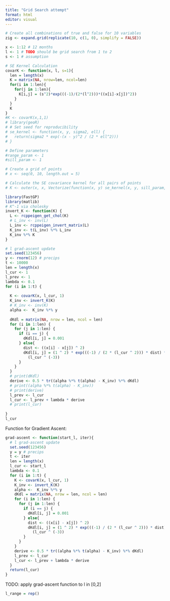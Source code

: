 ```yaml
---
title: "Grid Search attempt"
format: html
editor: visual
---
```


```r
# Create all combinations of true and false for 10 variables
zig <- expand.grid(replicate(10, c(1, 0), simplify = FALSE))
```

```r
x <- 1:12 # 12 months
l <- 1 # TODO should be grid search from 1 to 2
s <- 1 # assumption
```

```r
# SE Kernel Calculation
covarK <- function(x, l, s=1){
  len = length(x)
  K = matrix(NA, nrow=len, ncol=len)
  for(i in 1:len){
    for(j in 1:len){
      K[i,j] = (s^2)*exp(((-1)/(2*(l^2)))*((x[i]-x[j])^2))
    }
  }
  K
}
#K <- covarK(x,1,1)
# library(geoR)
# # Set seed for reproducibility
# se_kernel <- function(x, y, sigma2, ell) {
#   return(sigma2 * exp(-(x - y)^2 / (2 * ell^2)))
# }

# Define parameters
#range_param <- 1
#sill_param <- 1

# Create a grid of points
# x <- seq(0, 10, length.out = 5)

# Calculate the SE covariance kernel for all pairs of points
# K <- outer(x, x, Vectorize(function(x, y) se_kernel(x, y, sill_param, range_param)))

```

```r
library(FastGP)
library(matlib)
# K^-1 via cholesky
invert_K <- function(K) {
  L <- rcppeigen_get_chol(K)
  # L_inv <- inv(L)
  L_inv <- rcppeigen_invert_matrix(L)
  K_inv <- t(L_inv) %*% L_inv
  K_inv %*% K
}
```

```r
# l grad-ascent update
set.seed(123456)
y <- rnorm(12) # precips
t <- 10000
len = length(x)
l_cur <- 1
l_prev <- 1
lambda <- 0.1
for (i in 1:t) {
  
  K <- covarK(x, l_cur, 1)
  K_inv <- invert_K(K)
  # K_inv <- inv(K)
  alpha <-  K_inv %*% y
  
  dKdl = matrix(NA, nrow = len, ncol = len)
  for (i in 1:len) {
    for (j in 1:len) {
      if (i == j) {
        dKdl[i, j] = 0.001
      } else{
        dist <- ((x[i] - x[j]) ^ 2)
        dKdl[i, j] = (1 ^ 2) * exp(((-1) / (2 * (l_cur ^ 2))) * dist) * dist *
          (l_cur ^ (-3))
      }
    }
  }
  # print(dKdl)
  derive <- 0.5 * tr((alpha %*% t(alpha) - K_inv) %*% dKdl)
  # print((alpha %*% t(alpha) - K_inv))
  # print(derive)
  l_prev <- l_cur
  l_cur <- l_prev + lambda * derive
  # print(l_cur)
  
}
l_cur
```

Function for Gradient Ascent:

```r
grad-ascent <- function(start_l, iter){
  # l grad-ascent update
  set.seed(123456)
  y = y # precips
  t <- iter
  len = length(x)
  l_cur <- start_l
  lambda <- 0.1
  for (i in 1:t) {
    K <- covarK(x, l_cur, 1)
    K_inv <- invert_K(K)
    alpha <-  K_inv %*% y
    dKdl = matrix(NA, nrow = len, ncol = len)
    for (i in 1:len) {
      for (j in 1:len) {
        if (i == j) {
          dKdl[i, j] = 0.001
        } else{
          dist <- ((x[i] - x[j]) ^ 2)
          dKdl[i, j] = (1 ^ 2) * exp(((-1) / (2 * (l_cur ^ 2))) * dist) * dist *
            (l_cur ^ (-3))
        }
      }
    }
    derive <- 0.5 * tr((alpha %*% t(alpha) - K_inv) %*% dKdl)
    l_prev <- l_cur
    l_cur <- l_prev + lambda * derive
  }
  return(l_cur)
}
```

TODO: apply grad-ascent function to l in \[0,2\]

```r
l_range = rep()
```
